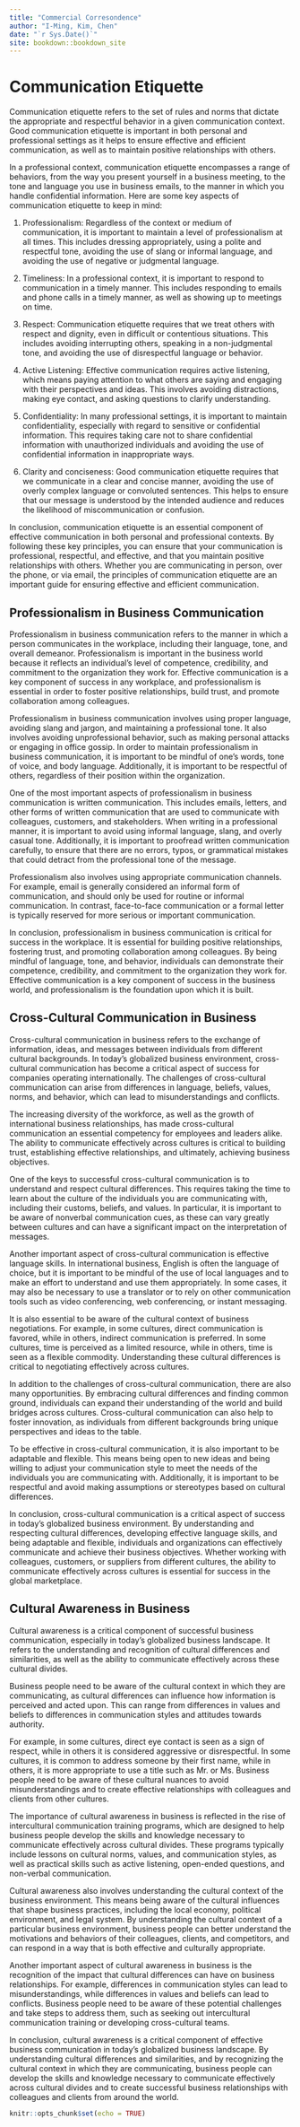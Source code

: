 ```yaml
--- 
title: "Commercial Corresondence"
author: "I-Ming, Kim, Chen"
date: "`r Sys.Date()`"
site: bookdown::bookdown_site
---
```


# Communication Etiquette
Communication etiquette refers to the set of rules and norms that dictate the appropriate and respectful behavior in a given communication context. Good communication etiquette is important in both personal and professional settings as it helps to ensure effective and efficient communication, as well as to maintain positive relationships with others.

In a professional context, communication etiquette encompasses a range of behaviors, from the way you present yourself in a business meeting, to the tone and language you use in business emails, to the manner in which you handle confidential information. Here are some key aspects of communication etiquette to keep in mind:

1. Professionalism: Regardless of the context or medium of communication, it is important to maintain a level of professionalism at all times. This includes dressing appropriately, using a polite and respectful tone, avoiding the use of slang or informal language, and avoiding the use of negative or judgmental language.

2. Timeliness: In a professional context, it is important to respond to communication in a timely manner. This includes responding to emails and phone calls in a timely manner, as well as showing up to meetings on time.

3. Respect: Communication etiquette requires that we treat others with respect and dignity, even in difficult or contentious situations. This includes avoiding interrupting others, speaking in a non-judgmental tone, and avoiding the use of disrespectful language or behavior.

4. Active Listening: Effective communication requires active listening, which means paying attention to what others are saying and engaging with their perspectives and ideas. This involves avoiding distractions, making eye contact, and asking questions to clarify understanding.

5. Confidentiality: In many professional settings, it is important to maintain confidentiality, especially with regard to sensitive or confidential information. This requires taking care not to share confidential information with unauthorized individuals and avoiding the use of confidential information in inappropriate ways.

6. Clarity and conciseness: Good communication etiquette requires that we communicate in a clear and concise manner, avoiding the use of overly complex language or convoluted sentences. This helps to ensure that our message is understood by the intended audience and reduces the likelihood of miscommunication or confusion.

In conclusion, communication etiquette is an essential component of effective communication in both personal and professional contexts. By following these key principles, you can ensure that your communication is professional, respectful, and effective, and that you maintain positive relationships with others. Whether you are communicating in person, over the phone, or via email, the principles of communication etiquette are an important guide for ensuring effective and efficient communication.

## Professionalism in Business Communication
Professionalism in business communication refers to the manner in which a person communicates in the workplace, including their language, tone, and overall demeanor. Professionalism is important in the business world because it reflects an individual's level of competence, credibility, and commitment to the organization they work for. Effective communication is a key component of success in any workplace, and professionalism is essential in order to foster positive relationships, build trust, and promote collaboration among colleagues.

Professionalism in business communication involves using proper language, avoiding slang and jargon, and maintaining a professional tone. It also involves avoiding unprofessional behavior, such as making personal attacks or engaging in office gossip. In order to maintain professionalism in business communication, it is important to be mindful of one's words, tone of voice, and body language. Additionally, it is important to be respectful of others, regardless of their position within the organization.

One of the most important aspects of professionalism in business communication is written communication. This includes emails, letters, and other forms of written communication that are used to communicate with colleagues, customers, and stakeholders. When writing in a professional manner, it is important to avoid using informal language, slang, and overly casual tone. Additionally, it is important to proofread written communication carefully, to ensure that there are no errors, typos, or grammatical mistakes that could detract from the professional tone of the message.

Professionalism also involves using appropriate communication channels. For example, email is generally considered an informal form of communication, and should only be used for routine or informal communication. In contrast, face-to-face communication or a formal letter is typically reserved for more serious or important communication.

In conclusion, professionalism in business communication is critical for success in the workplace. It is essential for building positive relationships, fostering trust, and promoting collaboration among colleagues. By being mindful of language, tone, and behavior, individuals can demonstrate their competence, credibility, and commitment to the organization they work for. Effective communication is a key component of success in the business world, and professionalism is the foundation upon which it is built.

## Cross-Cultural Communication in Business
Cross-cultural communication in business refers to the exchange of information, ideas, and messages between individuals from different cultural backgrounds. In today's globalized business environment, cross-cultural communication has become a critical aspect of success for companies operating internationally. The challenges of cross-cultural communication can arise from differences in language, beliefs, values, norms, and behavior, which can lead to misunderstandings and conflicts.

The increasing diversity of the workforce, as well as the growth of international business relationships, has made cross-cultural communication an essential competency for employees and leaders alike. The ability to communicate effectively across cultures is critical to building trust, establishing effective relationships, and ultimately, achieving business objectives.

One of the keys to successful cross-cultural communication is to understand and respect cultural differences. This requires taking the time to learn about the culture of the individuals you are communicating with, including their customs, beliefs, and values. In particular, it is important to be aware of nonverbal communication cues, as these can vary greatly between cultures and can have a significant impact on the interpretation of messages.

Another important aspect of cross-cultural communication is effective language skills. In international business, English is often the language of choice, but it is important to be mindful of the use of local languages and to make an effort to understand and use them appropriately. In some cases, it may also be necessary to use a translator or to rely on other communication tools such as video conferencing, web conferencing, or instant messaging.

It is also essential to be aware of the cultural context of business negotiations. For example, in some cultures, direct communication is favored, while in others, indirect communication is preferred. In some cultures, time is perceived as a limited resource, while in others, time is seen as a flexible commodity. Understanding these cultural differences is critical to negotiating effectively across cultures.

In addition to the challenges of cross-cultural communication, there are also many opportunities. By embracing cultural differences and finding common ground, individuals can expand their understanding of the world and build bridges across cultures. Cross-cultural communication can also help to foster innovation, as individuals from different backgrounds bring unique perspectives and ideas to the table.

To be effective in cross-cultural communication, it is also important to be adaptable and flexible. This means being open to new ideas and being willing to adjust your communication style to meet the needs of the individuals you are communicating with. Additionally, it is important to be respectful and avoid making assumptions or stereotypes based on cultural differences.

In conclusion, cross-cultural communication is a critical aspect of success in today's globalized business environment. By understanding and respecting cultural differences, developing effective language skills, and being adaptable and flexible, individuals and organizations can effectively communicate and achieve their business objectives. Whether working with colleagues, customers, or suppliers from different cultures, the ability to communicate effectively across cultures is essential for success in the global marketplace.

## Cultural Awareness in Business
Cultural awareness is a critical component of successful business communication, especially in today's globalized business landscape. It refers to the understanding and recognition of cultural differences and similarities, as well as the ability to communicate effectively across these cultural divides.

Business people need to be aware of the cultural context in which they are communicating, as cultural differences can influence how information is perceived and acted upon. This can range from differences in values and beliefs to differences in communication styles and attitudes towards authority.

For example, in some cultures, direct eye contact is seen as a sign of respect, while in others it is considered aggressive or disrespectful. In some cultures, it is common to address someone by their first name, while in others, it is more appropriate to use a title such as Mr. or Ms. Business people need to be aware of these cultural nuances to avoid misunderstandings and to create effective relationships with colleagues and clients from other cultures.

The importance of cultural awareness in business is reflected in the rise of intercultural communication training programs, which are designed to help business people develop the skills and knowledge necessary to communicate effectively across cultural divides. These programs typically include lessons on cultural norms, values, and communication styles, as well as practical skills such as active listening, open-ended questions, and non-verbal communication.

Cultural awareness also involves understanding the cultural context of the business environment. This means being aware of the cultural influences that shape business practices, including the local economy, political environment, and legal system. By understanding the cultural context of a particular business environment, business people can better understand the motivations and behaviors of their colleagues, clients, and competitors, and can respond in a way that is both effective and culturally appropriate.

Another important aspect of cultural awareness in business is the recognition of the impact that cultural differences can have on business relationships. For example, differences in communication styles can lead to misunderstandings, while differences in values and beliefs can lead to conflicts. Business people need to be aware of these potential challenges and take steps to address them, such as seeking out intercultural communication training or developing cross-cultural teams.

In conclusion, cultural awareness is a critical component of effective business communication in today's globalized business landscape. By understanding cultural differences and similarities, and by recognizing the cultural context in which they are communicating, business people can develop the skills and knowledge necessary to communicate effectively across cultural divides and to create successful business relationships with colleagues and clients from around the world.



```r
knitr::opts_chunk$set(echo = TRUE)
```

